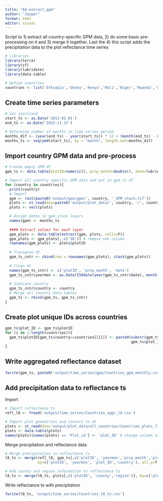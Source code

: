 ```yaml
---
title: "A4-extract_gpm"
author: "Jasper"
format: html
editor: visual
---
```


Script to 1) extract all country-specific GPM data, 2) do some basic pre-processing on it and 3) merge it together. Last the 4) this script adds the precipitation data to the plot reflectance time series

```r
# Libraries
library(terra)
library(sf)
library(lubridate)
library(data.table)
```

```r
# Define countries
countries <- list('Ethiopia','Ghana','Kenya','Mali','Niger','Rwanda','Senegal')
```

## Create time series parameters

```r
# Set start/end
start_ts <- as.Date('2013-01-01')
end_ts <- as.Date('2022-11-15')

# Determine number of months in time series period
months_dif <- (year(end_ts) - year(start_ts)) * 12 + (month(end_ts) - month(start_ts))
months_ts <- seq(ymd(start_ts), by = "month", length.out=months_dif)
```

## Import country GPM data and pre-process

```r
# Create empty GPM df
gpm_ts <- data.table(plotID=numeric(), prcp_month=double(), date=lubridate::Date(), yearmon=lubridate::Date(), country=character())

# Import all country specific GPM data and put in gpm_ts df
for (country in countries){
  print(country)
  # Import 
  gpm <- rast(paste0('output/gee/gpm/', country, '_GPM_stack.tif'))
  plots <- st_read(dsn=paste0('output/plot_data/', country, '/', country, '_plot_centroid.GeoJSON'))
  plots <- vect(plots)

  # Assign dates to gpm_stack layers
  names(gpm) <- months_ts
  
  #### Extract values for each layer
  gpm_plots <- data.table(extract(gpm, plots, cells=F))
  gpm_plots <- gpm_plots[,-c('ID')] # rempve one column
  rownames(gpm_plots) <- plots$plotID
  
  # Transpose dt
  gpm_ts_cntr <- cbind(row = rownames(gpm_plots), stack(gpm_plots))
  
  # Clean dt
  names(gpm_ts_cntr) <- c('plotID', 'prcp_month', 'date')
  gpm_ts_cntr$yearmon <- as.Date(ISOdate(year(gpm_ts_cntr$date), month(gpm_ts_cntr$date), 15))
  
  # Indicate country
  gpm_ts_cntr$country <- country
  # Merge all country data.tables
  gpm_ts <- rbind(gpm_ts, gpm_ts_cntr)
}
```

## Create plot unique IDs across countries
```r
gpm_ts$plot_ID <- gpm_ts$plotID
for (i in 1:length(countries)){
  gpm_ts$plotID[gpm_ts$country==countries[[i]]] <- paste0(substr(gpm_ts$country[gpm_ts$country==countries[[i]]][1], 1,1), 
                                                          gpm_ts$plot_ID[gpm_ts$country==countries[[i]]])
}
```

## Write aggregated reflectance dataset
```r
fwrite(gpm_ts, paste0('output/time_series/gpm/Countries_gpm_monthly.csv'))
```

## Add precipitation data to reflectance ts
Import
```r
# Import reflectance ts
refl_l8 <- fread('output/time_series/Countries_aggr_l8.csv')

# Import plot geometries and convert to dt
plots <- st_read(dsn='output/plot_data/all_countries/Countries_plots_final.GeoJSON')
plots <- data.table(plots)
names(plots)[names(plots) == 'Plot_id'] <- 'plot_ID' # change column name
```

Merge precipitation and reflectance data
```r
# Merge precipitation to reflectance ts
l8_ts <- merge(refl_l8, gpm_ts[,c('plotID', 'yearmon','prcp_month','plot_ID','country')],
               by=c('plotID', 'yearmon', 'plot_ID','country'), all.y=T)

# Add county and region information to reflectance ts
l8_ts <- merge(l8_ts, plots[,c('plotID', 'county','region')], by=c('plotID'), all.y=T)
```

Write reflectance ts with precipitation
```r
fwrite(l8_ts, 'output/time_series/Countries_l8_ts.csv')
```
